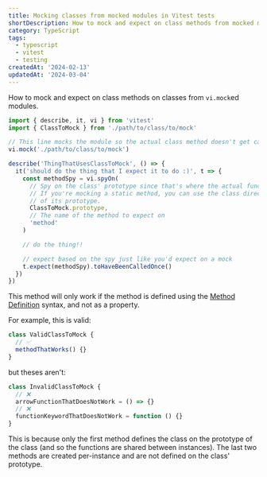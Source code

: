 ```yaml
---
title: Mocking classes from mocked modules in Vitest tests
shortDescription: How to mock and expect on class methods from mocked modules.
category: TypeScript
tags:
  - typescript
  - vitest
  - testing
createdAt: '2024-02-13'
updatedAt: '2024-03-04'
---
```


How to mock and expect on class methods on classes from `vi.mock`ed modules.

```ts nojs
import { describe, it, vi } from 'vitest'
import { ClassToMock } from './path/to/class/to/mock'

// This line mocks the module so the actual class method doesn't get called
vi.mock('./path/to/class/to/mock')

describe('ThingThatUsesClassToMock', () => {
  it('should do the thing that I expect it to do :)', t => {
    const methodSpy = vi.spyOn(
      // Spy on the class' prototype since that's where the actual function is.
      // If you're mocking a static method, you can use the class directly instead
      // of its prototype.
      ClassToMock.prototype,
      // The name of the method to expect on
      'method'
    )

    // do the thing!!

    // expect based on the spy just like you'd expect on a mock
    t.expect(methodSpy).toHaveBeenCalledOnce()
  })
})
```

<Note variant="warning">

This method will only work if the method is defined using the
[Method Definition](https://developer.mozilla.org/en-US/docs/Web/JavaScript/Reference/Functions/Method_definitions)
syntax, and not as a property.

For example, this is valid:

```ts nojs
class ValidClassToMock {
  // ✅
  methodThatWorks() {}
}
```

but theses aren't:

```ts nojs
class InvalidClassToMock {
  // ❌
  arrowFunctionThatDoesNotWork = () => {}
  // ❌
  functionKeywordThatDoesNotWork = function () {}
}
```

This is because only the first method defines the class on the prototype of the
class (and so the functions are shared between instances). The last two methods
are created per-instance and are not defined on the class' prototype.

</Note>
